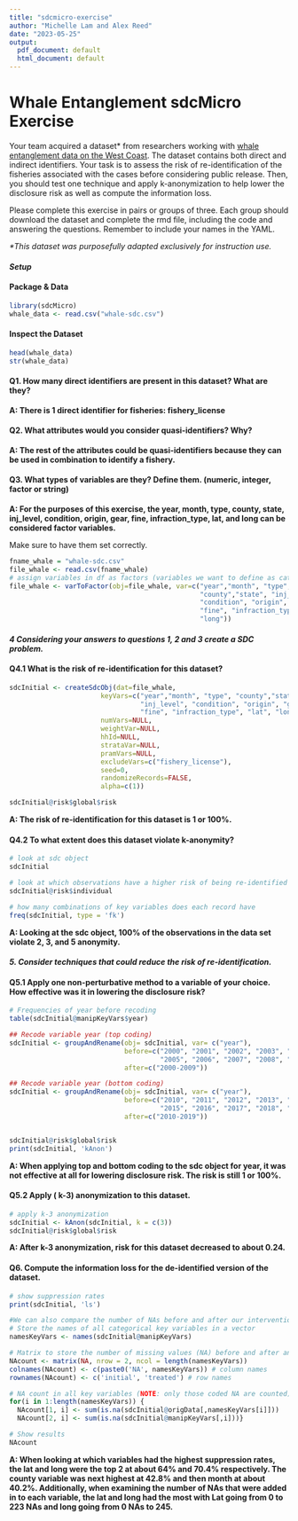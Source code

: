 ```yaml
---
title: "sdcmicro-exercise"
author: "Michelle Lam and Alex Reed"
date: "2023-05-25"
output:
  pdf_document: default
  html_document: default
---
```


# Whale Entanglement sdcMicro Exercise

Your team acquired a dataset\* from researchers working with [whale entanglement data on the West Coast](https://drive.google.com/file/d/1MemLmCRFtkyakWJOH_8iosGIMRKfsQVv/view?usp=share_link). The dataset contains both direct and indirect identifiers. Your task is to assess the risk of re-identification of the fisheries associated with the cases before considering public release. Then, you should test one technique and apply k-anonymization to help lower the disclosure risk as well as compute the information loss.

Please complete this exercise in pairs or groups of three. Each group should download the dataset and complete the rmd file, including the code and answering the questions. Remember to include your names in the YAML.

*\*This dataset was purposefully adapted exclusively for instruction use.*

#### *Setup*

#### Package & Data

```r
library(sdcMicro)
whale_data <- read.csv("whale-sdc.csv")
```

#### Inspect the Dataset

```r
head(whale_data)
str(whale_data)
```

#### **Q1. How many direct identifiers are present in this dataset? What are they?**

**A: There is 1 direct identifier for fisheries: fishery_license**

#### **Q2. What attributes would you consider quasi-identifiers? Why?**

**A: The rest of the attributes could be quasi-identifiers because they can be used in combination to identify a fishery.**

#### **Q3. What types of variables are they? Define them. (numeric, integer, factor or string)**

**A: For the purposes of this exercise, the year, month, type, county, state, inj_level, condition, origin, gear, fine, infraction_type, lat, and long can be considered factor variables.**

Make sure to have them set correctly.

```r
fname_whale = "whale-sdc.csv"
file_whale <- read.csv(fname_whale)
# assign variables in df as factors (variables we want to define as categorical)
file_whale <- varToFactor(obj=file_whale, var=c("year","month", "type",
                                                "county","state", "inj_level",
                                                "condition", "origin", "gear", 
                                                "fine", "infraction_type", "lat",
                                                "long"))

```

#### ***4 Considering your answers to questions 1, 2 and 3 create a SDC problem.***

#### **Q4.1 What is the risk of re-identification for this dataset?**

```r
sdcInitial <- createSdcObj(dat=file_whale,
                       keyVars=c("year","month", "type", "county","state", 
                                 "inj_level", "condition", "origin", "gear", 
                                 "fine", "infraction_type", "lat", "long"),
                       numVars=NULL,
                       weightVar=NULL,
                       hhId=NULL,
                       strataVar=NULL,
                       pramVars=NULL,
                       excludeVars=c("fishery_license"),
                       seed=0,
                       randomizeRecords=FALSE,
                       alpha=c(1))

sdcInitial@risk$global$risk
```

**A: The risk of re-identification for this dataset is 1 or 100%.**

#### Q4.2 To what extent does this dataset violate k-anonymity?

```r
# look at sdc object
sdcInitial

# look at which observations have a higher risk of being re-identified
sdcInitial@risk$individual

# how many combinations of key variables does each record have
freq(sdcInitial, type = 'fk')
```

**A: Looking at the sdc object, 100% of the observations in the data set violate 2, 3, and 5 anonymity.**

#### *5. Consider techniques that could reduce the risk of re-identification.*

#### Q5.1 Apply one non-perturbative method to a variable of your choice. How effective was it in lowering the disclosure risk?

```r
# Frequencies of year before recoding
table(sdcInitial@manipKeyVars$year)

## Recode variable year (top coding)
sdcInitial <- groupAndRename(obj= sdcInitial, var= c("year"), 
                             before=c("2000", "2001", "2002", "2003", "2004", 
                                      "2005", "2006", "2007", "2008", "2009"), 
                             after=c("2000-2009"))

## Recode variable year (bottom coding)
sdcInitial <- groupAndRename(obj= sdcInitial, var= c("year"), 
                             before=c("2010", "2011", "2012", "2013", "2014",
                                      "2015", "2016", "2017", "2018", "2019"), 
                             after=c("2010-2019"))


sdcInitial@risk$global$risk
print(sdcInitial, 'kAnon')
```

**A: When applying top and bottom coding to the sdc object for year, it was not effective at all for lowering disclosure risk. The risk is still 1 or 100%.**

#### Q5.2 Apply ( k-3) anonymization to this dataset.

```r
# apply k-3 anonymization
sdcInitial <- kAnon(sdcInitial, k = c(3))
sdcInitial@risk$global$risk
```

**A: After k-3 anonymization, risk for this dataset decreased to about 0.24.**

#### Q6. Compute the information loss for the de-identified version of the dataset.

```r
# show suppression rates
print(sdcInitial, 'ls')

#We can also compare the number of NAs before and after our interventions
# Store the names of all categorical key variables in a vector
namesKeyVars <- names(sdcInitial@manipKeyVars)

# Matrix to store the number of missing values (NA) before and after anonymization
NAcount <- matrix(NA, nrow = 2, ncol = length(namesKeyVars))
colnames(NAcount) <- c(paste0('NA', namesKeyVars)) # column names
rownames(NAcount) <- c('initial', 'treated') # row names

# NA count in all key variables (NOTE: only those coded NA are counted)
for(i in 1:length(namesKeyVars)) {
  NAcount[1, i] <- sum(is.na(sdcInitial@origData[,namesKeyVars[i]]))
  NAcount[2, i] <- sum(is.na(sdcInitial@manipKeyVars[,i]))}

# Show results
NAcount
```

**A: When looking at which variables had the highest suppression rates, the lat and long were the top 2 at about 64% and 70.4% respectively. The county variable was next highest at 42.8% and then month at about 40.2%. Additionally, when examining the number of NAs that were added in to each variable, the lat and long had the most with Lat going from 0 to 223 NAs and long going from 0 NAs to 245.**

